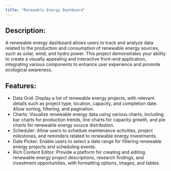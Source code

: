 ```yaml
---
title: "Renewable Energy Dashboard"
---
```


## Description:

A renewable energy dashboard allows users to track and analyze data related to the production and consumption of renewable energy sources, such as solar, wind, and hydro power. This project demonstrates your ability to create a visually appealing and interactive front-end application, integrating various components to enhance user experience and promote ecological awareness.

## Features:

-   Data Grid: Display a list of renewable energy projects, with relevant details such as project type, location, capacity, and completion date. Allow sorting, filtering, and pagination.
-   Charts: Visualize renewable energy data using various charts, including bar charts for production trends, line charts for capacity growth, and pie charts for renewable energy source distribution.
-   Scheduler: Allow users to schedule maintenance activities, project milestones, and reminders related to renewable energy investments.
-   Date Picker: Enable users to select a date range for filtering renewable energy projects and scheduling events.
-   Rich Content Editor: Provide a platform for creating and editing renewable energy project descriptions, research findings, and investment opportunities, with formatting options, images, and tables.
